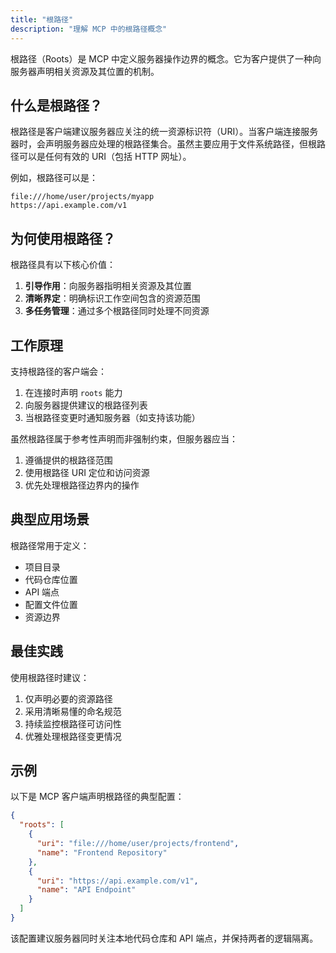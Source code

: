 ```yaml
---
title: "根路径"
description: "理解 MCP 中的根路径概念"
---
```


根路径（Roots）是 MCP 中定义服务器操作边界的概念。它为客户提供了一种向服务器声明相关资源及其位置的机制。

## 什么是根路径？

根路径是客户端建议服务器应关注的统一资源标识符（URI）。当客户端连接服务器时，会声明服务器应处理的根路径集合。虽然主要应用于文件系统路径，但根路径可以是任何有效的 URI（包括 HTTP 网址）。

例如，根路径可以是：

```
file:///home/user/projects/myapp
https://api.example.com/v1
```

## 为何使用根路径？

根路径具有以下核心价值：

1. **引导作用**：向服务器指明相关资源及其位置
2. **清晰界定**：明确标识工作空间包含的资源范围
3. **多任务管理**：通过多个根路径同时处理不同资源

## 工作原理

支持根路径的客户端会：

1. 在连接时声明 `roots` 能力
2. 向服务器提供建议的根路径列表
3. 当根路径变更时通知服务器（如支持该功能）

虽然根路径属于参考性声明而非强制约束，但服务器应当：

1. 遵循提供的根路径范围
2. 使用根路径 URI 定位和访问资源
3. 优先处理根路径边界内的操作

## 典型应用场景

根路径常用于定义：

- 项目目录
- 代码仓库位置
- API 端点
- 配置文件位置
- 资源边界

## 最佳实践

使用根路径时建议：

1. 仅声明必要的资源路径
2. 采用清晰易懂的命名规范
3. 持续监控根路径可访问性
4. 优雅处理根路径变更情况

## 示例

以下是 MCP 客户端声明根路径的典型配置：

```json
{
  "roots": [
    {
      "uri": "file:///home/user/projects/frontend",
      "name": "Frontend Repository"
    },
    {
      "uri": "https://api.example.com/v1",
      "name": "API Endpoint"
    }
  ]
}
```

该配置建议服务器同时关注本地代码仓库和 API 端点，并保持两者的逻辑隔离。
